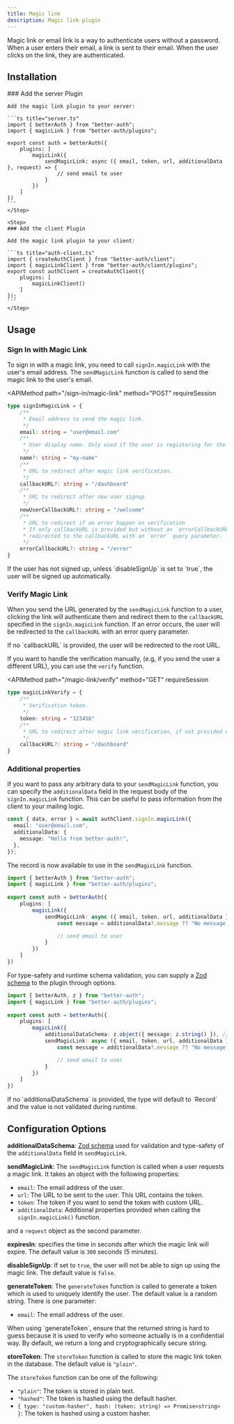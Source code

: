 ```yaml
---
title: Magic link
description: Magic link plugin
---
```


Magic link or email link is a way to authenticate users without a password. When a user enters their email, a link is sent to their email. When the user clicks on the link, they are authenticated.

## Installation

<Steps>
    <Step>
    ### Add the server Plugin

    Add the magic link plugin to your server:

    ```ts title="server.ts"
    import { betterAuth } from "better-auth";
    import { magicLink } from "better-auth/plugins";

    export const auth = betterAuth({
        plugins: [
            magicLink({
                sendMagicLink: async ({ email, token, url, additionalData }, request) => {
                    // send email to user
                }
            })
        ]
    })
    ```
    </Step>

    <Step>
    ### Add the client Plugin

    Add the magic link plugin to your client:

    ```ts title="auth-client.ts"
    import { createAuthClient } from "better-auth/client";
    import { magicLinkClient } from "better-auth/client/plugins";
    export const authClient = createAuthClient({
        plugins: [
            magicLinkClient()
        ]
    });
    ```
    </Step>

</Steps>

## Usage

### Sign In with Magic Link

To sign in with a magic link, you need to call `signIn.magicLink` with the user's email address. The `sendMagicLink` function is called to send the magic link to the user's email.


<APIMethod
  path="/sign-in/magic-link"
  method="POST"
  requireSession
>
  
```ts
type signInMagicLink = {
    /**
     * Email address to send the magic link. 
     */
    email: string = "user@email.com"
    /**
     * User display name. Only used if the user is registering for the first time. 
     */
    name?: string = "my-name"
    /**
     * URL to redirect after magic link verification. 
     */
    callbackURL?: string = "/dashboard"
    /**
     * URL to redirect after new user signup
     */
    newUserCallbackURL?: string = "/welcome"
    /**
     * URL to redirect if an error happen on verification
     * If only callbackURL is provided but without an `errorCallbackURL` then they will be 
     * redirected to the callbackURL with an `error` query parameter.
     */
    errorCallbackURL?: string = "/error"
}
```
</APIMethod>

<Callout>
If the user has not signed up, unless `disableSignUp` is set to `true`, the user will be signed up automatically.
</Callout>

### Verify Magic Link

When you send the URL generated by the `sendMagicLink` function to a user, clicking the link will authenticate them and redirect them to the `callbackURL` specified in the `signIn.magicLink` function. If an error occurs, the user will be redirected to the `callbackURL` with an error query parameter.

<Callout type="warn">
  If no `callbackURL` is provided, the user will be redirected to the root URL.
</Callout>

If you want to handle the verification manually, (e.g, if you send the user a different URL), you can use the `verify` function.


<APIMethod
  path="/magic-link/verify"
  method="GET"
  requireSession
>
```ts
type magicLinkVerify = {
    /**
     * Verification token. 
     */
    token: string = "123456"
    /**
     * URL to redirect after magic link verification, if not provided will return the session. 
     */
    callbackURL?: string = "/dashboard"
}
```
</APIMethod>

### Additional properties

If you want to pass any arbitrary data to your `sendMagicLink` function, you can specify the `additionalData` field in the request body of the `signIn.magicLink` function. This can be useful to pass information from the client to your mailing logic.

```ts title="magic-link.ts"
const { data, error } = await authClient.signIn.magicLink({
  email: "user@email.com",
  additionalData: {
    message: "Hello from better-auth!",
  },
});
```

The record is now available to use in the `sendMagicLink` function.

```ts title="server.ts"
import { betterAuth } from "better-auth";
import { magicLink } from "better-auth/plugins";
 
export const auth = betterAuth({
    plugins: [
        magicLink({
            sendMagicLink: async ({ email, token, url, additionalData }, request) => {
                const message = additionalData?.message ?? "No message provided!"; // [!code highlight]

                // send email to user
            }
        })
    ]
})
```

For type-safety and runtime schema validation, you can supply a [Zod schema](https://zod.dev/) to the plugin through options.

```ts title="server.ts"
import { betterAuth, z } from "better-auth";
import { magicLink } from "better-auth/plugins";
 
export const auth = betterAuth({
    plugins: [
        magicLink({
            additionalDataSchema: z.object({ message: z.string() }), // Create your schema here! // [!code highlight]
            sendMagicLink: async ({ email, token, url, additionalData }, request) => {
                const message = additionalData?.message ?? "No message provided!";

                // send email to user
            }
        })
    ]
})
```
<Callout type="warn">
  If no `additionalDataSchema` is provided, the type will default to `Record<string, any>` and the value is not validated during runtime.
</Callout>

## Configuration Options

**additionalDataSchema**: [Zod schema](https://zod.dev/) used for validation and type-safety of the `additionalData` field in `sendMagicLink`.

**sendMagicLink**: The `sendMagicLink` function is called when a user requests a magic link. It takes an object with the following properties:

- `email`: The email address of the user.
- `url`: The URL to be sent to the user. This URL contains the token.
- `token`: The token if you want to send the token with custom URL.
- `additionalData`: Additional properties provided when calling the `signIn.magicLink()` function.

and a `request` object as the second parameter.

**expiresIn**: specifies the time in seconds after which the magic link will expire. The default value is `300` seconds (5 minutes).

**disableSignUp**: If set to `true`, the user will not be able to sign up using the magic link. The default value is `false`.

**generateToken**: The `generateToken` function is called to generate a token which is used to uniquely identify the user. The default value is a random string. There is one parameter:

- `email`: The email address of the user.

<Callout type="warn">
  When using `generateToken`, ensure that the returned string is hard to guess
  because it is used to verify who someone actually is in a confidential way. By
  default, we return a long and cryptographically secure string.
</Callout>

**storeToken**: The `storeToken` function is called to store the magic link token in the database. The default value is `"plain"`.

The `storeToken` function can be one of the following:

- `"plain"`: The token is stored in plain text.
- `"hashed"`: The token is hashed using the default hasher.
- `{ type: "custom-hasher", hash: (token: string) => Promise<string> }`: The token is hashed using a custom hasher.

